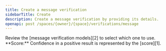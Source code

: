 ```yaml
---
title: Create a message verification
sidebarTitle: Create
description: Create a message verification by providing its details.
openapi: post /spaces/{owner}/{space}/verifications/message
---
```


<Tip>
  Review the [message verification models][2]
  to select which one to use.
</Tip>

<Note>
  **Score:** Confidence in a positive result
  is represented by the [score][1].
</Note>

[1]: /api-reference/verifications/scores
[2]: /models/message-verification
